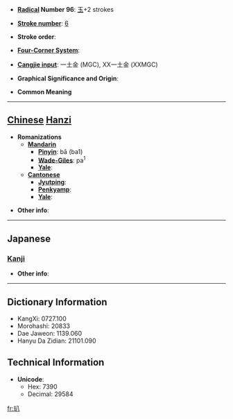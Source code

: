* '''[[Wiktionary:Chinese radical index| Radical]] Number 96''': [[Wiktionary:Chinese radical index 玉|玉]]+2 strokes

* '''[[Wiktionary:Chinese total strokes index|Stroke number]]''': [[Wiktionary:Chinese total strokes index 6|6]]

* '''Stroke order''': 

* '''[[Wiktionary:Chinese four corner index|Four-Corner System]]''': 

* '''[[Wiktionary:Chinese Cangjie index|Cangjie input]]''': 一土金 (MGC), XX一土金 (XXMGC)

* '''Graphical Significance and Origin''': 

* '''Common Meaning'''

----

== [[Chinese]] [[Hanzi]] ==

* '''Romanizations'''
** '''[[Mandarin]]'''
*** '''[[Pinyin]]''': bā (ba1)
*** '''[[Wade-Giles]]''': pa<sup>1</sup>
*** '''[[Yale]]''': 
** '''[[Cantonese]]'''
*** '''[[Jyutping]]''':
*** '''[[Penkyamp]]''': 
*** '''[[Yale]]''': 

* '''Other info''': 

----

==Japanese==
===[[Kanji]]===
{{kanji|on readings=[[はつ]] (hatsu), [[はち]] (hachi)
|kun readings=
}}

* '''Other info''':  

----

== Dictionary Information ==

* KangXi: 0727.100
* Morohashi: 20833
* Dae Jaweon: 1139.060
* Hanyu Da Zidian: 21101.090

== Technical Information ==

* '''Unicode''':
** Hex: 7390
** Decimal: 29584

[[fr:玐]]